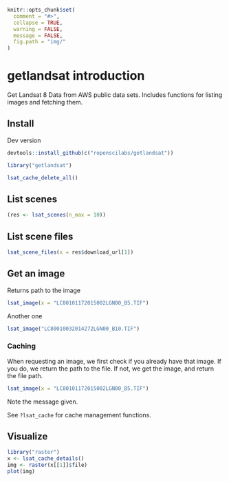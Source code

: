 <!--
%\VignetteEngine{knitr::knitr}
%\VignetteIndexEntry{getlandsat introduction}
%\VignetteEncoding{UTF-8}
-->

```r
knitr::opts_chunk$set(
  comment = "#>",
  collapse = TRUE,
  warning = FALSE,
  message = FALSE,
  fig.path = "img/"
)
```

getlandsat introduction
=======================

Get Landsat 8 Data from AWS public data sets. Includes functions for 
listing images and fetching them.

## Install

Dev version

```r
devtools::install_github(c("ropenscilabs/getlandsat"))
```

```r
library("getlandsat")
```

```r
lsat_cache_delete_all()
```


## List scenes

```r
(res <- lsat_scenes(n_max = 10))
```

## List scene files

```r
lsat_scene_files(x = res$download_url[1])
```

## Get an image

Returns path to the image

```r
lsat_image(x = "LC80101172015002LGN00_B5.TIF")
```

Another one

```r
lsat_image("LC80010032014272LGN00_B10.TIF")
```

### Caching

When requesting an image, we first check if you already have that image. If you do, 
we return the path to the file. If not, we get the image, and return the file path.

```r
lsat_image(x = "LC80101172015002LGN00_B5.TIF")
```

Note the message given.

See `?lsat_cache` for cache management functions.

## Visualize

```r
library("raster")
x <- lsat_cache_details()
img <- raster(x[[1]]$file)
plot(img)
```
